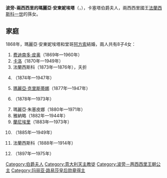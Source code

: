{{Multiple issues|
{{Expand language|1=en|time=2021-01-17T06:21:40+00:00}}
{{Unreferenced|time=2021-01-17T06:21:40+00:00}}
}}
{{Infobox noble
| name        = 瑪麗亞·安東妮埃塔
| title       = 卡塞塔伯爵夫人
| image       = Maria Antonietta of the Two Sicilies (1851-1918).jpg
| birth_date  = {{birth date|1851|03|16|df=y}}
| birth_place = [[那不勒斯|那不勒斯]]
| death_date  = {{death date and age|1938|09|12|1851|03|16|df=y}}
| death_place = [[弗赖堡|弗萊堡]]
| noble family= [[波旁-兩西西里王朝|波旁-兩西西里王朝]]
| father      = [[兩西西里的法蘭西斯科|兩西西里的法蘭西斯科]]
| mother      = [[瑪麗亞·伊莎貝拉_(奧地利-托斯卡納)|瑪麗亞·伊莎貝拉]]
| religion    = [[羅馬天主教|羅馬天主教]]
}}
'''波旁-兩西西里的瑪麗亞·安東妮埃塔'''（{{lang-it|Maria Antonietta di Borbone-Due Sicilie}}，{{bd|1851年|3月16日|1938年|9月12日}}），卡塞塔伯爵夫人，兩西西里國王[[弗朗切斯科一世_(两西西里)|法蘭西斯科一世]]的孫女。

== 家庭 ==
1868年，瑪麗亞·安東妮埃塔和堂哥[[阿方索_(两西西里)|阿方索]]結婚，兩人共有8子4女：
# [[费迪南多·皮奥_(两西西里)|费迪南多·皮奥]]（1869年—1960年）
# [[卡洛斯_(波旁-兩西西里)|卡洛]]（1870年—1949年）
# 法蘭西斯科（1873年—1876年），夭折
# {{le|瑪麗亞·伊瑪科拉塔 (波旁-兩西西里)|Princess Maria Immaculata of Bourbon-Two Sicilies (1874–1947)|玛丽亚·伊玛科拉塔}}（1874年—1947年）
# [[瑪麗亞·克里斯蒂娜_(波旁-兩西西里)|瑪麗亞·克里斯蒂娜]]（1877年—1947年）
# {{le|瑪麗亞·皮婭 (波旁-兩西西里)|Princess Maria di Grazia of Bourbon-Two Sicilies|玛丽亚·皮娅}}（1878年—1973年）
# 瑪麗亞·朱塞皮娜（1880年—1971年）
# 雅納略（1882年—1944年）
# [[兰尼埃里_(两西西里)|蘭尼埃里]]（1883年—1973年）
# {{le|波旁-兩西西里的菲利波|Prince Philip of Bourbon-Two Sicilies|菲利波}}（1885年—1949年）
# 法蘭西斯科（1888年—1914年）
# {{le|波旁-兩西西里的加布里埃萊|Prince Gabriel of Bourbon-Two Sicilies|加布里埃萊}}（1897年—1975年）

[[Category:伯爵夫人|Category:伯爵夫人]]
[[Category:意大利天主教徒|Category:意大利天主教徒]]
[[Category:波旁－两西西里王朝公主|Category:波旁－两西西里王朝公主]]
[[Category:玛丽亚·路易莎皇后勋章得主|Category:玛丽亚·路易莎皇后勋章得主]]